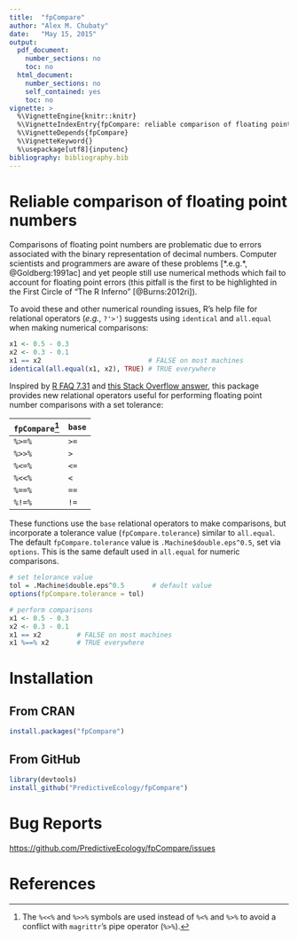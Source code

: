 ```yaml
---
title:  "fpCompare"
author: "Alex M. Chubaty"
date:   "May 15, 2015"
output:
  pdf_document:
    number_sections: no
    toc: no
  html_document:
    number_sections: no
    self_contained: yes
    toc: no
vignette: >
  %\VignetteEngine{knitr::knitr}
  %\VignetteIndexEntry{fpCompare: reliable comparison of floating point numbers}
  %\VignetteDepends{fpCompare}
  %\VignetteKeyword{}
  %\usepackage[utf8]{inputenc}
bibliography: bibliography.bib
---
```


# Reliable comparison of floating point numbers
Comparisons of floating point numbers are problematic due to errors associated with the binary representation of decimal numbers. Computer scientists and programmers are aware of these problems [*.e.g.*, @Goldberg:1991ac] and yet people still use numerical methods which fail to account for floating point errors (this pitfall is the first to be highlighted in the First Circle of "The R Inferno" [@Burns:2012ri]).

To avoid these and other numerical rounding issues, R's help file for relational operators (*e.g.*, `?'>'`) suggests using `identical` and `all.equal` when making numerical comparisons:

```r
x1 <- 0.5 - 0.3
x2 <- 0.3 - 0.1
x1 == x2                           # FALSE on most machines
identical(all.equal(x1, x2), TRUE) # TRUE everywhere
```

Inspired by [R FAQ 7.31](http://cran.r-project.org/doc/FAQ/R-FAQ.html#Why-doesn_0027t-R-think-these-numbers-are-equal_003f) and [this Stack Overflow answer](http://stackoverflow.com/a/2769618/1380598), this package provides new relational operators useful for performing floating point number comparisons with a set tolerance:

**`fpCompare`**[^1] | **`base`**
--------------------|-----------
`%>=%`              | `>=`
`%>>%`              | `>`
`%<=%`              | `<=`
`%<<%`              | `<`
`%==%`              | `==`
`%!=%`              | `!=`

These functions use the `base` relational operators to make comparisons, but incorporate a tolerance value (`fpCompare.tolerance`) similar to `all.equal`. The default `fpCompare.tolerance` value is `.Machine$double.eps^0.5`, set via `options`. This is the same default used in `all.equal` for numeric comparisons.

```r
# set telorance value
tol = .Machine$double.eps^0.5       # default value
options(fpCompare.tolerance = tol)

# perform comparisons
x1 <- 0.5 - 0.3
x2 <- 0.3 - 0.1
x1 == x2         # FALSE on most machines
x1 %==% x2       # TRUE everywhere
```

[^1]: The `%<<%` and `%>>%` symbols are used instead of `%<%` and `%>%` to avoid a conflict with `magrittr`'s pipe operator (`%>%`).

\newpage

# Installation

## From CRAN

```r
install.packages("fpCompare")
```

## From GitHub

```r
library(devtools)
install_github("PredictiveEcology/fpCompare")
```

# Bug Reports

[https://github.com/PredictiveEcology/fpCompare/issues](https://github.com/PredictiveEcology/fpCompare/issues)

# References
